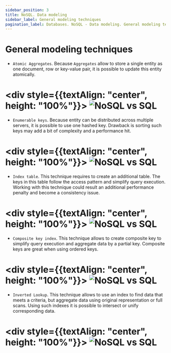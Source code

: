 ```yaml
---
sidebar_position: 3
title: NoSQL. Data modeling
sidebar_label: General modeling techniques
pagination_label: Databases. NoSQL - Data modeling. General modeling techniques
---
```


# General modeling techniques

- ```Atomic Aggregates```.
Because ```Aggregates``` allow to store a single entity as one document, row or key-value pair, it is possible to update this entity atomically.<br />

# <div style={{textAlign: "center", height: "100%"}}> ![NoSQL vs SQL](../img/atomic-agregates.png) </div>

- ```Enumerable keys```.
Because entity can be distributed across multiple servers, it is possible to use one hashed key.
Drawback is sorting such keys may add a bit of complexity and a performance hit. <br />

# <div style={{textAlign: "center", height: "100%"}}> ![NoSQL vs SQL](../img/enumerable-keys.png) </div>

- ```Index table```.
This technique requires to create an additional table.
The keys in this table follow the access pattern and simplify query execution.
Working with this technique could result an additional performance penalty and become a consistency issue. <br />

# <div style={{textAlign: "center", height: "100%"}}> ![NoSQL vs SQL](../img/index-table.png) </div>

- ```Composite key index```.
This technique allows to create composite key to simplify query execution and aggregate data by a partial key.
Composite keys are great when using ordered keys. <br />

# <div style={{textAlign: "center", height: "100%"}}> ![NoSQL vs SQL](../img/composite-key-index.png) </div>

- ```Inverted Lookup```.
This technique allows to use an index to find data that meets a criteria, but aggregate data using original representation or full scans.
Using such indexes it is possible to intersect or unify corresponding data. <br />

# <div style={{textAlign: "center", height: "100%"}}> ![NoSQL vs SQL](../img/inverted-lookup.png) </div>